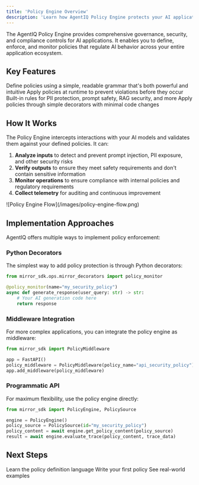 ```yaml
---
title: 'Policy Engine Overview'
description: 'Learn how AgentIQ Policy Engine protects your AI applications'
---
```


The AgentIQ Policy Engine provides comprehensive governance, security, and compliance controls for AI applications. It enables you to define, enforce, and monitor policies that regulate AI behavior across your entire application ecosystem.

## Key Features

<CardGroup cols={2}>
  <Card title="Declarative Policy Grammar" icon="code">
    Define policies using a simple, readable grammar that's both powerful and intuitive
  </Card>
  <Card title="Real-time Enforcement" icon="bolt">
    Apply policies at runtime to prevent violations before they occur
  </Card>
  <Card title="Comprehensive Protection" icon="shield-check">
    Built-in rules for PII protection, prompt safety, RAG security, and more
  </Card>
  <Card title="Seamless Integration" icon="plug">
    Apply policies through simple decorators with minimal code changes
  </Card>
</CardGroup>

## How It Works

The Policy Engine intercepts interactions with your AI models and validates them against your defined policies. It can:

1. **Analyze inputs** to detect and prevent prompt injection, PII exposure, and other security risks
2. **Verify outputs** to ensure they meet safety requirements and don't contain sensitive information
3. **Monitor operations** to ensure compliance with internal policies and regulatory requirements
4. **Collect telemetry** for auditing and continuous improvement

<Frame>
  ![Policy Engine Flow](/images/policy-engine-flow.png)
</Frame>

## Implementation Approaches

AgentIQ offers multiple ways to implement policy enforcement:

### Python Decorators

The simplest way to add policy protection is through Python decorators:

```python
from mirror_sdk.ops.mirror_decorators import policy_monitor

@policy_monitor(name="my_security_policy")
async def generate_response(user_query: str) -> str:
    # Your AI generation code here
    return response
```

### Middleware Integration

For more complex applications, you can integrate the policy engine as middleware:

```python
from mirror_sdk import PolicyMiddleware

app = FastAPI()
policy_middleware = PolicyMiddleware(policy_name="api_security_policy")
app.add_middleware(policy_middleware)
```

### Programmatic API

For maximum flexibility, use the policy engine directly:

```python
from mirror_sdk import PolicyEngine, PolicySource

engine = PolicyEngine()
policy_source = PolicySource(id="my_security_policy")
policy_content = await engine.get_policy_content(policy_source)
result = await engine.evaluate_trace(policy_content, trace_data)
```

## Next Steps

<CardGroup cols={3}>
  <Card title="Policy Grammar" icon="code" href="/policy-engine/policy-grammer">
    Learn the policy definition language
  </Card>
  <Card title="Creating Policies" icon="file-pen" href="/policy-engine/creating-policies">
    Write your first policy
  </Card>
  <Card title="Policy Examples" icon="lightbulb" href="/policy-engine/policy-examples/email-assistant">
    See real-world examples
  </Card>
</CardGroup>
